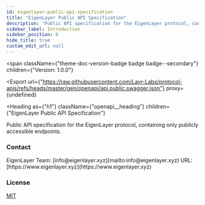 ```yaml
---
id: eigenlayer-public-api-specification
title: "EigenLayer Public API Specification"
description: "Public API specification for the EigenLayer protocol, containing only publicly accessible endpoints."
sidebar_label: Introduction
sidebar_position: 0
hide_title: true
custom_edit_url: null
---
```



<span
  className={"theme-doc-version-badge badge badge--secondary"}
  children={"Version: 1.0.0"}
>
</span>

<Export
  url={"https://raw.githubusercontent.com/Layr-Labs/protocol-apis/refs/heads/master/gen/openapi/api.public.swagger.json"}
  proxy={undefined}
>
  
</Export>

<Heading
  as={"h1"}
  className={"openapi__heading"}
  children={"EigenLayer Public API Specification"}
>
</Heading>



Public API specification for the EigenLayer protocol, containing only publicly accessible endpoints.

<div
  style={{"display":"flex","flexDirection":"column","marginBottom":"var(--ifm-paragraph-margin-bottom)"}}
>
  <h3
    style={{"marginBottom":"0.25rem"}}
  >
    Contact
  </h3><span>
    EigenLayer Team: [info@eigenlayer.xyz](mailto:info@eigenlayer.xyz)
  </span><span>
    URL: [https://www.eigenlayer.xyz](https://www.eigenlayer.xyz)
  </span>
</div><div
  style={{"marginBottom":"var(--ifm-paragraph-margin-bottom)"}}
>
  <h3
    style={{"marginBottom":"0.25rem"}}
  >
    License
  </h3><a
    href={"https://opensource.org/licenses/MIT"}
  >
    MIT
  </a>
</div>
      
